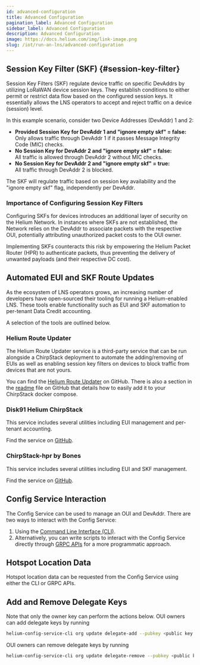 ```yaml
---
id: advanced-configuration
title: Advanced Configuration
pagination_label: Advanced Configuration
sidebar_label: Advanced Configuration
description: Advanced Configuration
image: https://docs.helium.com/img/link-image.png
slug: /iot/run-an-lns/advanced-configuration
---
```



## Session Key Filter (SKF) {#session-key-filter}

Session Key Filters (SKF) regulate device traffic on specific DevAddrs by utilizing LoRaWAN
device session keys. They establish conditions to either permit or restrict data flow based on the
configured session keys. It essentially allows the LNS operators to accept and reject traffic on a
device (session) level.

In this example scenario, consider two Device Addresses (DevAddr) 1 and 2:

- **Provided Session Key for DevAddr 1 and "ignore empty skf" = false:**  
  Only allows traffic through DevAddr 1 if it passes Message Integrity Code (MIC) checks.
- **No Session Key for DevAddr 2 and "ignore empty skf" = false:**  
  All traffic is allowed through DevAddr 2 without MIC checks.
- **No Session Key for DevAddr 2 and "ignore empty skf" = true:**  
  All traffic through DevAddr 2 is blocked.

The SKF will regulate traffic based on session key availability and the "ignore empty skf" flag,
independently per DevAddr.

### Importance of Configuring Session Key Filters

Configuring SKFs for devices introduces an additional layer of security on the Helium Network. In
instances where SKFs are not established, the Network relies on the DevAddr to associate packets
with the respective OUI, potentially attributing unauthorized packet costs to the OUI owner.

Implementing SKFs counteracts this risk by empowering the Helium Packet Router (HPR) to authenticate
packets, thus preventing the delivery of unwanted payloads (and their respective DC cost).

## Automated EUI and SKF Route Updates

As the ecosystem of LNS operators grows, an increasing number of developers have open-sourced their
tooling for running a Helium-enabled LNS. These tools enable functionality such as EUI and SKF
automation to per-tenant Data Credit accounting.

A selection of the tools are outlined below.

### Helium Route Updater

The Helium Route Updater service is a third-party service that can be run alongside a ChirpStack
deployment to automate the adding/removing of EUIs as well as enabling session key filters on
devices to block traffic from devices that are not yours.

You can find the [Helium Route Updater](https://github.com/thisisdevelopment/helium-route-updater)
on GitHub. There is also a section in the
[readme](https://github.com/thisisdevelopment/helium-route-updater#chirpstack-docker-compose-usage)
file on GitHub that details how to easily add it to your ChirpStack docker compose.

### Disk91 Helium ChirpStack

This service includes several utilities including EUI management and per-tenant accounting.

Find the service on [GitHub](https://github.com/disk91/helium-chirpstack-community).

### ChirpStack-hpr by Bones

This service includes several utilities including EUI and SKF management.

Find the service on [GitHub](https://github.com/ccall48/chirpstack-hpr).

## Config Service Interaction

The Config Service can be used to manage an OUI and DevAddr. There are two ways to interact with the
Config Service:

1. Using the [Command Line Interface (CLI)](https://github.com/helium/helium-config-service-cli).
1. Alternatively, you can write scripts to interact with the Config Service directly through
   [GRPC APIs](https://github.com/helium/proto/blob/master/src/service/iot_config.proto) for a more
   programmatic approach.

## Hotspot Location Data

Hotspot location data can be requested from the Config Service using either the CLI or GRPC APIs.

## Add and Remove Delegate Keys

Note that only the owner key can perform the actions below. OUI owners can add delegate keys by
running

```bash
helium-config-service-cli org update delegate-add --pubkey <public key of the delegate key pair you are trying to add> --keypair <relative path of your **owner** keypair path> --commit
```

OUI owners can remove delegate keys by running

```bash
helium-config-service-cli org update delegate-remove --pubkey <public key of the delegate key pair you are trying to remove> --keypair <relative path of your **owner** keypair path> --commit
```
